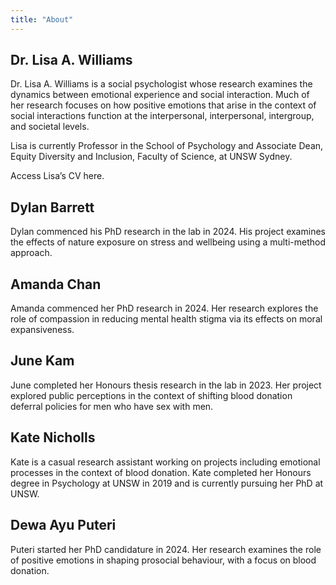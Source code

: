 ```yaml
---
title: "About"
---
```


## Dr. Lisa A. Williams

Dr. Lisa A. Williams is a social psychologist whose research examines the dynamics between emotional experience and social interaction. Much of her research focuses on how positive emotions that arise in the context of social interactions function at the interpersonal, interpersonal, intergroup, and societal levels.

Lisa is currently Professor in the School of Psychology and Associate Dean, Equity Diversity and Inclusion, Faculty of Science, at UNSW Sydney.

Access Lisa’s CV here.

## Dylan Barrett

Dylan commenced his PhD research in the lab in 2024. His project examines the effects of nature exposure on stress and wellbeing using a multi-method approach.

## Amanda Chan

Amanda commenced her PhD research in 2024. Her research explores the role of compassion in reducing mental health stigma via its effects on moral expansiveness.

## June Kam

June completed her Honours thesis research in the lab in 2023. Her project explored public perceptions in the context of shifting blood donation deferral policies for men who have sex with men.

## Kate Nicholls

Kate is a casual research assistant working on projects including emotional processes in the context of blood donation. Kate completed her Honours degree in Psychology at UNSW in 2019 and is currently pursuing her PhD at UNSW.

## Dewa Ayu Puteri

Puteri started her PhD candidature in 2024. Her research examines the role of positive emotions in shaping prosocial behaviour, with a focus on blood donation.
